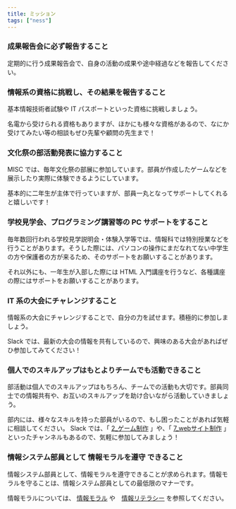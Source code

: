 ```yaml
---
title: ミッション
tags: ["ness"]
---
```




### 成果報告会に必ず報告すること

定期的に行う成果報告会で、自身の活動の成果や途中経過などを報告してください。

### 情報系の資格に挑戦し、その結果を報告すること

基本情報技術者試験や IT パスポートといった資格に挑戦しましょう。

名電から受けられる資格もありますが、ほかにも様々な資格があるので、なにか受けてみたい等の相談もぜひ先輩や顧問の先生まで！

### 文化祭の部活動発表に協力すること

MISC では、毎年文化祭の部展に参加しています。部員が作成したゲームなどを展示したり実際に体験できるようにしています。

基本的に二年生が主体で行っていますが、部員一丸となってサポートしてくれると嬉しいです！

### 学校見学会、プログラミング講習等の PC サポートをすること

毎年数回行われる学校見学説明会・体験入学等では、情報科では特別授業などを行うことがあります。そうした際には、パソコンの操作にまだなれてない中学生の方や保護者の方が来るため、そのサポートをお願いすることがあります。

それ以外にも、一年生が入部した際には HTML 入門講座を行うなど、各種講座の際にはサポートをお願いすることがあります。

### IT 系の大会にチャレンジすること

情報系の大会にチャレンジすることで、自分の力を試せます。積極的に参加しましょう。

Slack では、最新の大会の情報を共有しているので、興味のある大会があればぜひ参加してみてください！

### 個人でのスキルアップはもとよりチームでも活動できること

部活動は個人でのスキルアップはもちろん、チームでの活動も大切です。部員同士での情報共有や、お互いのスキルアップを助け合いながら活動していきましょう。

部内には、様々なスキルを持った部員がいるので、もし困ったことがあれば気軽に相談してください。
Slack では、「 [2_ゲーム制作](https://meideninfosystemclub.slack.com/archives/C039THF7WUV) 」や、「 [7_webサイト制作](https://meideninfosystemclub.slack.com/archives/C070ML54ZEU) 」といったチャンネルもあるので、気軽に参加してみましょう！

### 情報システム部員として 情報モラルを遵守 できること

情報システム部員として、情報モラルを遵守できることが求められます。情報モラルを守ることは、情報システム部員としての最低限のマナーです。

情報モラルについては、 [情報モラル](../moral-literacy/moral) や　[情報リテラシー](../moral-literacy/literacy) を参照してください。
